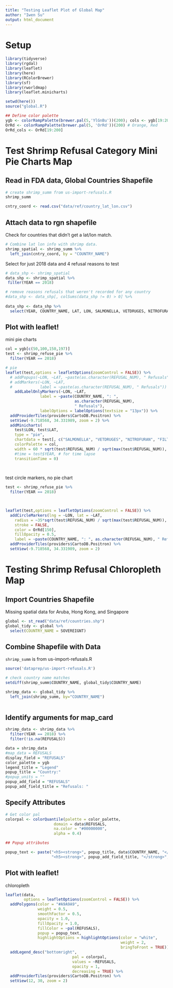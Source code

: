 ```yaml
---
title: "Testing Leaflet Plot of Global Map"
author: "Iwen Su"
output: html_document
---
```


# Setup
```r

library(tidyverse)
library(rgdal)
library(leaflet)
library(here)
library(RColorBrewer)
library(sf)
library(rworldmap)
library(leaflet.minicharts)

setwd(here())
source("global.R")

## Define color palette
ygb <- colorRampPalette(brewer.pal(5,'YlGnBu'))(200); cols <- ygb[19:200]
OrRd <- colorRampPalette(brewer.pal(5, 'OrRd'))(200) # Orange, Red
OrRd_cols <- OrRd[19:200]

```

# Test Shrimp Refusal Category Mini Pie Charts Map

## Read in FDA data, Global Countries Shapefile 
```r

# create shrimp_summ from us-import-refusals.R
shrimp_summ

cntry_coord <- read.csv("data/ref/country_lat_lon.csv")

```


## Attach data to rgn shapefile

Check for countries that didn't get a lat/lon match. 
```r

# Combine lat lon info with shrimp data.
shrimp_spatial <- shrimp_summ %>% 
  left_join(cntry_coord, by = "COUNTRY_NAME")

```

Select for just 2018 data and 4 refusal reasons to test
```r

# data_shp <- shrimp_spatial 
data_shp <- shrimp_spatial %>%
 filter(YEAR == 2018)

# remove reasons refusals that weren't recorded for any country
#data_shp <- data_shp[, colSums(data_shp != 0) > 0] %>% 
  
data_shp <- data_shp %>% 
  select(YEAR, COUNTRY_NAME, LAT, LON, SALMONELLA, VETDRUGES, NITROFURAN, FILTHY, REFUSAL_NUM) 

```


## Plot with leaflet!

mini pie charts
```r

col = ygb[c(50,100,150,197)]
test <- shrimp_refuse_pie %>% 
  filter(YEAR == 2018)

# pie
leaflet(test,options = leafletOptions(zoomControl = FALSE)) %>%
  # addPopups(~LON, ~LAT, ~paste(as.character(REFUSAL_NUM), " Refusals")) %>% 
  # addMarkers(~LON, ~LAT,
  #            label = ~paste(as.character(REFUSAL_NUM), " Refusals")) %>% 
    addLabelOnlyMarkers(~LON, ~LAT,
               label = ~paste(COUNTRY_NAME, ": ",
                              as.character(REFUSAL_NUM), 
                              " Refusals"),
               labelOptions = labelOptions(textsize = "13px")) %>%
  addProviderTiles(providers$CartoDB.Positron) %>%
  setView(-9.718568, 34.331989, zoom = 2) %>% 
  addMinicharts(
    test$LON, test$LAT,
    type = "pie",
    chartdata = test[, c("SALMONELLA", "VETDRUGES", "NITROFURAN", "FILTHY")], 
    colorPalette = col, 
    width = 60 * sqrt(test$REFUSAL_NUM) / sqrt(max(test$REFUSAL_NUM)),
    #time = test$YEAR, # for time lapse
    transitionTime = 0)

 
```

test circle markers, no pie chart
```r

test <- shrimp_refuse_pie %>% 
  filter(YEAR == 2018)

      

leaflet(test,options = leafletOptions(zoomControl = FALSE)) %>%
  addCircleMarkers(lng = ~LON, lat = ~LAT,
    radius = ~35*sqrt(test$REFUSAL_NUM) / sqrt(max(test$REFUSAL_NUM)),
    stroke = FALSE, 
    color = OrRd[150],
    fillOpacity = 0.5,
    label = ~paste(COUNTRY_NAME, ": ", as.character(REFUSAL_NUM), " Refusals")) %>% 
  addProviderTiles(providers$CartoDB.Positron) %>%
  setView(-9.718568, 34.331989, zoom = 2) 


```


# Testing Shrimp Refusal Chloropleth Map

## Import Countries Shapefile

Missing spatial data for Aruba, Hong Kong, and Singapore
```r

global <- st_read("data/ref/countries.shp")
global_tidy <- global %>% 
  select(COUNTRY_NAME = SOVEREIGNT)

```

## Combine Shapefile with Data

`shrimp_summ` is from us-import-refusals.R
```r
source('dataprep/us-import-refusals.R')

# check country name matches
setdiff(shrimp_summ$COUNTRY_NAME, global_tidy$COUNTRY_NAME)

shrimp_data <- global_tidy %>% 
  left_join(shrimp_summ, by="COUNTRY_NAME")
 
```

## Identify arguments for map_card
```r

shrimp_data <- shrimp_data %>%
  filter(YEAR == 2018) %>% 
  filter(!is.na(REFUSALS))

data = shrimp_data
#map_data = REFUSALS
display_field = "REFUSALS"
color_palette = ygb
legend_title = "Legend"
popup_title = "Country:"
#popup_units = ""
popup_add_field = "REFUSALS"
popup_add_field_title = "Refusals: "

```


## Specify Attributes

```r

# Get color pal
colorpal <- colorQuantile(palette = color_palette,
                     domain = data$REFUSALS,
                     na.color = "#00000000",
                     alpha = 0.4)

## Popup attributes

popup_text <- paste("<h5><strong>", popup_title, data$COUNTRY_NAME, "</strong>","</h5>",
                    "<h5><strong>", popup_add_field_title, "</strong>", data$REFUSALS, "</h5>", sep=" ")

```

## Plot with leaflet!

chloropleth
```r

leaflet(data,
        options = leafletOptions(zoomControl = FALSE)) %>%
  addPolygons(color = "#A9A9A9",
              weight = 0.5,
              smoothFactor = 0.5,
              opacity = 1.0,
              fillOpacity = 1.0,
              fillColor = ~pal(REFUSALS),
              popup = popup_text,
              highlightOptions = highlightOptions(color = "white",
                                                  weight = 2,
                                                  bringToFront = TRUE)) %>%
  addLegend_desc("bottomright",
                             pal = colorpal,
                             values = ~REFUSALS,
                             opacity = 1,
                             decreasing = TRUE) %>%
  addProviderTiles(providers$CartoDB.Positron) %>%
  setView(12, 30, zoom = 2)


```
